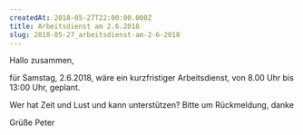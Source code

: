 ```yaml
---
createdAt: 2018-05-27T22:00:00.000Z
title: Arbeitsdienst am 2.6.2018
slug: 2018-05-27_arbeitsdienst-am-2-6-2018
---
```


Hallo zusammen,

für Samstag, 2.6.2018, wäre ein kurzfristiger Arbeitsdienst, von 8.00 Uhr bis 13:00 Uhr, geplant.

Wer hat Zeit und Lust und kann unterstützen? Bitte um Rückmeldung, danke

Grüße Peter